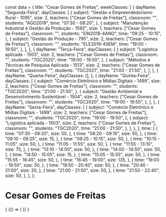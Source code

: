 const data = {
  title: "Cesar Gomes de Freitas",
  weekClasses: [
    {
      dayName: "Segunda-Feira",
      dayClasses: [
        {
          subject: "Gestão e Empreendedorismo Rural - 1095",
          size: 2,
          teachers: ["Cesar Gomes de Freitas"],
          classroom: "",
          students: "AGO2019",
          time: "07:30 - 08:20",
        },
        {
          subject: "Manutenção Industrial e Gestão da Produção - 1592",
          size: 1,
          teachers: ["Cesar Gomes de Freitas"],
          classroom: "",
          students: "EIN2018-4ANO",
          time: "09:25 - 10:15",
        },
        {
          subject: "Gestão de Produção - 795",
          size: 2,
          teachers: ["Cesar Gomes de Freitas"],
          classroom: "",
          students: "ELE2019-4SEM",
          time: "19:00 - 19:50",
        },
      ],
    },
    {
      dayName: "Terça-Feira",
      dayClasses: [
        {
          subject: "Logística aplicada - 1503",
          size: 2,
          teachers: ["Cesar Gomes de Freitas"],
          classroom: "",
          students: "TGC2020",
          time: "19:00 - 19:50",
        },
        {
          subject: "Métodos e Técnicas de Pesquisa Aplicada - 1513",
          size: 2,
          teachers: ["Cesar Gomes de Freitas"],
          classroom: "",
          students: "TGC2021",
          time: "21:00 - 21:50",
        },
      ],
    },
    {
      dayName: "Quarta-Feira",
      dayClasses: [],
    },
    {
      dayName: "Quinta-Feira",
      dayClasses: [
        {
          subject: "Comércio Eletrônico e Mídias Digitais - 1499",
          size: 2,
          teachers: ["Cesar Gomes de Freitas"],
          classroom: "",
          students: "TGC2020",
          time: "21:00 - 21:50",
        },
        {
          subject: "Gestão Ambiental e Desenvolvimento Sustentável - 1504",
          size: 2,
          teachers: ["Cesar Gomes de Freitas"],
          classroom: "",
          students: "TGC2020",
          time: "19:00 - 19:50",
        },
      ],
    },
    {
      dayName: "Sexta-Feira",
      dayClasses: [
        {
          subject: "Comércio Eletrônico e Mídias Digitais - 1499",
          size: 2,
          teachers: ["Cesar Gomes de Freitas"],
          classroom: "",
          students: "TGC2020",
          time: "19:00 - 19:50",
        },
        {
          subject: "Logística aplicada - 1503",
          size: 2,
          teachers: ["Cesar Gomes de Freitas"],
          classroom: "",
          students: "TGC2020",
          time: "21:00 - 21:50",
        },
      ],
    },
  ],
  time: [
    {
      time: "07:30 - 08:20",
      size: 50,
    },
    {
      time: "08:20 - 09:10",
      size: 50,
    },
    {
      time: "09:10 - 09:25",
      size: 15,
    },
    {
      time: "09:25 - 10:15",
      size: 50,
    },
    {
      time: "10:15 - 11:05",
      size: 50,
    },
    {
      time: "11:05 - 11:55",
      size: 50,
    },
    {
      time: "11:55 - 13:10",
      size: 75,
    },
    {
      time: "13:10 - 14:00",
      size: 50,
    },
    {
      time: "14:00 - 14:50",
      size: 50,
    },
    {
      time: "14:50 - 15:05",
      size: 15,
    },
    {
      time: "15:05 - 15:55",
      size: 50,
    },
    {
      time: "15:55 - 16:45",
      size: 50,
    },
    {
      time: "16:45 - 19:00",
      size: 135,
    },
    {
      time: "19:00 - 19:50",
      size: 50,
    },
    {
      time: "19:50 - 20:40",
      size: 50,
    },
    {
      time: "20:40 - 21:00",
      size: 20,
    },
    {
      time: "21:00 - 21:50",
      size: 50,
    },
    {
      time: "21:50 - 22:40",
      size: 50,
    },
  ],
};

# Cesar Gomes de Freitas

<div>
  {
    <BrowserOnly>
      {() => (
        <Grid
          title={data.title}
          weekClasses={data.weekClasses}
          time={data.time}
        />
      )}
    </BrowserOnly>
  }
</div>
